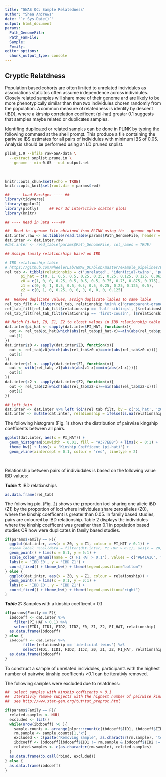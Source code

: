 ```yaml
---
title: "GWAS QC: Sample Relatedness"
author: "Shea Andrews"
date: "`r Sys.Date()`"
output: html_document
params:
  Path_GenomeFile: 
  Path_FamFile: 
  Sample: 
  Family:
editor_options: 
  chunk_output_type: console
---
```


## Cryptic Relatdness 
Population based cohorts are often limited to unrelated individules as associations statisitcs often assume independence across individules. Closely related samples will share more of their genome and are likely to be more phenotypically similar than than two individules chosen randomly from the population. A common measure of relatedness is identity by descent (IBD), where a kinship correlation coefficent (pi-hat) greater 0.1 suggests that samples maybe related or duplicates samples. 
<br> 

Identifing duplicated or related samples can be done in PLINK by typing the following command at the shell prompt. This produce a file containing the pariwise IBS estimates for all pairs of individules with minimum IBS of 0.05. Analysis should be performed using an LD pruned snplist. 
```bash
plink_1.9 --bfile raw-GWA-data \
  --extract snplist.prune.in \
  --genome --min 0.05 --out output.het
```
<br> 

```r
knitr::opts_chunk$set(echo = TRUE)
knitr::opts_knit$set(root.dir = params$rwd)

## ---- Load Pacakges ---- ##
library(tidyverse)
library(ggplot2)
library(plotly)     ## For 3d interactive scatter plots
library(knitr)
```

```r
## ---- Read in Data ----##

##  Read in .genome file obtained from PLINK using the --genome option
dat.inter.raw <- as.tibble(read.table(params$Path_GenomeFile, header = TRUE, check.names = FALSE, as.is = TRUE))
dat.inter <- dat.inter.raw
#dat.inter <- read_table(params$Path_GenomeFile, col_names = TRUE)

## Assign family relationships based on IBD

# IBD relationship table
# https://github.com/WheelerLab/GWAS_QC/blob/master/example_pipelines/QC%20Analysis%20-%20Cox%20Lab%20Projects.pdf
rel_tab <- tibble(relationship = c('unrelated', 'identicial-twins', 'parent-child', 'full-siblings', 'half-siblings', 'grandparent-grandchild', 'avuncular', 'half-avuncular', 'first-cousin', 'half-first-cousin', 'half-sibling-first-cousin'),
       pi_hat = c(0, 1, 0.5, 0.5, 0.25, 0.25, 0.25, 0.125, 0.125, 0.0625, 0.375),
       z0 = c(1, 0, 0, 0.25, 0.5, 0.5, 0.5, 0.75, 0.75, 0.875, 0.375),
       z1 = c(0, 0, 1, 0.5, 0.5, 0.5, 0.5, 0.25, 0.25, 0.125, 0.5),
       z2 = c(0, 1, 0, 0.25, 0, 0, 0, 0, 0, 0, 0.125)
       )
##  Remove duplicate values, assign duplicate lables to same lable
rel_tab_filt <- filter(rel_tab, relationship %nin% c('grandparent-grandchild', 'avuncular', 'half-avuncular'))
rel_tab_filt[rel_tab_filt$relationship == 'half-siblings', ]$relationship <- "first-degree relative"
rel_tab_filt[rel_tab_filt$relationship == 'first-cousin', ]$relationship <- "second-degree relative"

## Match Pi-Hat, Z0, Z1, Z2 to closet values in IBD relationship table
dat.inter$pi_hat <- sapply(dat.inter$PI_HAT, function(x){
  out <- rel_tab$pi_hat[which(abs(rel_tab$pi_hat-x)==min(abs(rel_tab$pi_hat-x)))]
  out[1]
})
dat.inter$z0 <- sapply(dat.inter$Z0, function(x){
  out <- rel_tab$z0[which(abs(rel_tab$z0-x)==min(abs(rel_tab$z0-x)))]
  out[1]
})
dat.inter$z1 <- sapply(dat.inter$Z1, function(x){
  out <- with(rel_tab, z1[which(abs(z1-x)==min(abs(z1-x)))])
  out[1]
})
dat.inter$z2 <- sapply(dat.inter$Z2, function(x){
  out <- rel_tab$z2[which(abs(rel_tab$z2-x)==min(abs(rel_tab$z2-x)))]
  out[1]
})

## Left join 
dat.inter <- dat.inter %>% left_join(rel_tab_filt, by = c('pi_hat', 'z0', 'z1', 'z2')) 
dat.inter <- mutate(dat.inter, relationship = ifelse(is.na(relationship), 'OA', relationship))

```

The following histogram (Fig. 1) shows the distribution of pairwise kingship coefficents between all pairs. 
```r
ggplot(dat.inter, aes(x = PI_HAT)) + 
  geom_histogram(binwidth = 0.01, fill = "#377EB8") + lims(x = 0:1) +
  theme_bw() + labs(x = 'Kinship Coefficent (pi-hat)') + 
  geom_vline(xintercept = 0.1, colour = 'red', linetype = 2)

```
\

Relationship between pairs of indiviudules is based on the following value IBD values: 

***Table 1:*** IBD relationships
```r
as.data.frame(rel_tab)

```

The following plot (Fig. 2) shows the proportion loci sharing one allele IBD (Z1) by the proportion of loci where individules share zero alleles (Z0), where the kinship coefficent is greater than 0.05. In family based studies, pairs are coloured by IBD relationship. Table 2 displays the individules where the kinship coefficent was greather than 0.1 in population based studies OR how were duplicates in family based studies.  
```r

if(params$Family == F){
  ggplot(dat.inter, aes(x = Z0, y = Z1, colour = PI_HAT > 0.1)) + 
  #geom_label_repel(data = filter(dat.inter, PI_HAT > 0.1), aes(x = Z0, y = Z1, label = paste(IID1, '-', IID2))) + 
  geom_point() + lims(x = 0:1, y = 0:1) + 
  scale_colour_manual(name = c('PI HAT > 0.1'), values = c("#E41A1C", "#377EB8")) + 
  labs(x = 'IBD Z0', y = 'IBD Z1') + 
  coord_fixed() + theme_bw() + theme(legend.position="bottom")
} else {
  ggplot(dat.inter, aes(x = Z0, y = Z1, colour = relationship)) + 
  geom_point() + lims(x = 0:1, y = 0:1) + 
  labs(x = 'IBD Z0', y = 'IBD Z1') +
  coord_fixed() + theme_bw() + theme(legend.position="right") 
}


```

***Table 2:*** Samples with a kinship coefficent > 0.1
```r
if(params$Family == F){
  ibdcoeff <- dat.inter %>% 
    filter(PI_HAT > 0.1) %>% 
    select(FID1, IID1, FID2, IID2, Z0, Z1, Z2, PI_HAT, relationship)
  as.data.frame(ibdcoeff)
} else {
  ibdcoeff <- dat.inter %>% 
        filter(relationship == 'identicial-twins') %>% 
        select(FID1, IID1, FID2, IID2, Z0, Z1, Z2, PI_HAT, relationship)
  as.data.frame(ibdcoeff)
}

```

To construct a sample of unrelated individules, participants with the highest number of pairwise kinship coefficents >0.1 can be iterativly removed. 

The following samples were excluded due to relatdness:
```r
##  select samples with kinship cofficents > 0.1
##  Iterativly remove subjects with the highest number of pairwise kinship cofficents > 0.1 
##  see http://www.stat-gen.org/tut/tut_preproc.html 

if(params$Family == F){
  related.samples <- NULL
  excluded <- list()
  while(nrow(ibdcoeff) >0 ){
    sample.counts <- arrange(plyr:::count(c(ibdcoeff$IID1, ibdcoeff$IID2)), -freq)
    rm.sample <- sample.counts[1,'x']
    excluded <- c(paste("Removing sample", as.character(rm.sample), 'to closely related to', sample.counts[1, 'freq'], 'other samples.'), excluded)
    ibdcoeff <- ibdcoeff[ibdcoeff$IID1 != rm.sample & ibdcoeff$IID2 != rm.sample,]
    related.samples <- c(as.character(rm.sample), related.samples)
  }
  as.data.frame(do.call(rbind, excluded))
} else {
  as.data.frame(ibdcoeff)
}



```
<br>






